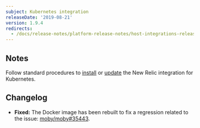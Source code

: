 ```yaml
---
subject: Kubernetes integration
releaseDate: '2019-08-21'
version: 1.9.4
redirects:
  - /docs/release-notes/platform-release-notes/host-integrations-release-notes/new-relic-integration-kubernetes-194
---
```


## Notes

Follow standard procedures to [install](/docs/integrations/host-integrations/host-integrations-list/kubernetes-monitoring-integration#install) or [update](/docs/integrations/host-integrations/host-integrations-list/kubernetes-monitoring-integration#update) the New Relic integration for Kubernetes.

## Changelog

* **Fixed:** The Docker image has been rebuilt to fix a regression related to the issue: [moby/moby#35443](https://github.com/moby/moby/issues/35443).
